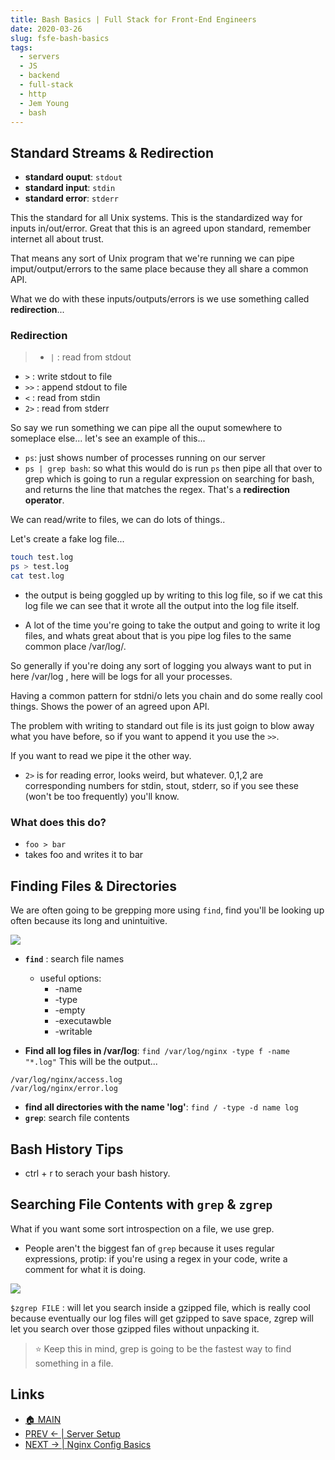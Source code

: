 ```yaml
---
title: Bash Basics | Full Stack for Front-End Engineers
date: 2020-03-26
slug: fsfe-bash-basics
tags:
  - servers
  - JS
  - backend
  - full-stack
  - http
  - Jem Young
  - bash 
---
```


## Standard Streams & Redirection
- **standard ouput**: `stdout`
- **standard input**: `stdin`
- **standard error**: `stderr`
 
This the standard for all Unix systems. This is the standardized way for inputs in/out/error. Great that this is an agreed upon standard, remember internet all about trust.

That means any sort of Unix program that we're running we can pipe imput/output/errors to the same place because they all share a common API.

What we do with these inputs/outputs/errors is we use something called **redirection**...

### Redirection 
>- `|` : read from stdout 
- `>` : write stdout to file 
- `>>` : append stdout to file
- `<` : read from stdin
- `2>` : read from stderr 

So say we run something we can pipe all the ouput somewhere to someplace else... let's see an example of this...

- `ps`: just shows number of processes running on our server 
- `ps | grep bash`: so what this would do is run `ps` then pipe all that over to grep which is going to run a regular expression on searching for bash, and returns the line that matches the regex. That's a **redirection operator**.

We can read/write to files, we can do lots of things..

Let's create a fake log file...
```bash
touch test.log 
ps > test.log 
cat test.log 
```
- the output is being goggled up by writing to this log file, so if we cat this log file we can see that it wrote all the output into the log file itself.

- A lot of the time you're going to take the output and going to write it log files, and whats great about that is you pipe log files to the same common place /var/log/.

So generally if you're doing any sort of logging you always want to put in here /var/log , here will be logs for all your processes. 

Having a common pattern for stdni/o lets you chain and do some really cool things. Shows the power of an agreed upon API.

The problem with writing to standard out file is its just goign to blow away what you have before, so if you want to append it you use the `>>`.

If you want to read we pipe it the other way.

- `2>` is for reading error, looks weird, but whatever. 0,1,2 are corresponding numbers for stdin, stout, stderr, so if you see these (won't be too frequently) you'll know.

### What does this do?
- `foo > bar`
- takes foo and writes it to bar

## Finding Files & Directories
We are often going to be grepping more using `find`, find you'll be looking up often because its long and unintuitive.

![](find.png)
- **`find`**  : search file names   
    - useful options: 
        - -name 
        - -type 
        - -empty
        - -executawble
        - -writable 

- **Find all log files in /var/log**: `find /var/log/nginx -type f -name "*.log"`
This will be the output...
``` noLineNumbers
/var/log/nginx/access.log
/var/log/nginx/error.log
```
- **find all directories with the name 'log'**: `find / -type -d name log`
- **`grep`**: search file contents 

## Bash History Tips
- ctrl + r to serach your bash history.

## Searching File Contents with `grep` & `zgrep`
What if you want some sort introspection on a file, we use grep.
- People aren't the biggest fan of `grep` because it uses regular expressions, protip: if you're using a regex in your code, write a comment for what it is doing.

![](grep.png)

`$zgrep FILE` : will let you search inside a gzipped file, which is really cool because eventually our log files will get gzipped to save space, zgrep will let you search over those gzipped files without unpacking it.

> ⭐ Keep this in mind, grep is going to be the fastest way to find something in a file.

## Links 
- [🏠 MAIN](/fsfe-intro)
- [PREV ← | Server Setup](/fsfe-server-setup)
- [NEXT → | Nginx Config Basics ](/fsfe-nginx-config)

